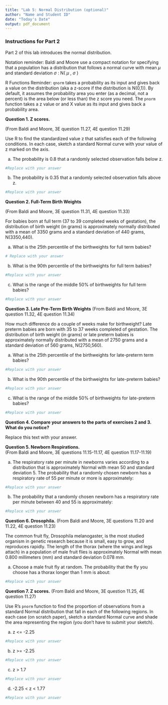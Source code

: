 ```yaml
---
title: "Lab 5: Normal Distribution (optional)"
author: "Name and Student ID"
date: "Today's Date"
output: pdf_document
---
```

### Instructions for Part 2

Part 2 of this lab introduces the normal distribution.

Notation reminder: Baldi and Moore use a compact notation for specifying that a population has a distribution that follows a normal curve with mean $\mu$ and standard deviation $\sigma$ : N( $\mu$ , $\sigma$ )

R Functions Reminder: `qnorm` takes a probability as its input and gives back a value on the distribution (aka a z-score if the distribution is N(0,1)). By default, it assumes the probability area you enter (as a decimal, not a percent) is the area below (or less than) the z score you need.  The `pnorm` function takes a  z value or and X value as its input and gives back a probability area. 

**Question 1. Z scores. **

(From Baldi and Moore, 3E question 11.27, 4E question 11.29) 

Use R to find the standardized value z that satisfies each of the following conditions. In each case, sketch a standard Normal curve with your value of z marked on the axis.

(a)	The probability is 0.8 that a randomly selected observation falls below z.

```r
#Replace with your answer
```

(b)	The probability is 0.35 that a randomly selected observation falls above z.

```r
#Replace with your answer
```


**Question 2. Full-Term Birth Weights** 

(From Baldi and Moore, 3E question 11.31, 4E question 11.33) 

For babies born at full term (37 to 39 completed weeks of gestation), the distribution of birth weight (in grams) is approximately normally distributed with a mean of 3350 grams and a standard deviation of 440 grams, N(3350,440).


(a) What is the 25th percentile of the birthweights for full term babies?
	
```r
# Replace with your answer
```

   
(b) What is the 90th percentile of the birthweights for full term babies?
	
```r
#Replace with your answer
```


(c) What is the range of the middle 50% of birthweights for full term babies?
	
```r
#Replace with your answer
```



**Question 3. Late Pre-Term Birth Weights** 
(From Baldi and Moore, 3E question 11.32, 4E question 11.34) 

How much difference do a couple of weeks make for birthweight? Late preterm babies are born with 35 to 37 weeks completed of gestation. The distribution of birth weight (in grams) or late preterm babies is approximately normally distributed with a mean of 2750 grams and a standard deviation of 560 grams,  N(2750,560).


(a) What is the 25th percentile of the birthweights for late-preterm term babies?
```r
#Replace with your answer
```
        

(b) What is the 90th percentile of the birthweights for late-preterm babies?
```r
#Replace with your answer
```


(c) What is the range of the middle 50% of birthweights for late-preterm babies?
```r
#Replace with your answer
```

	
**Question 4. Compare your answers to the parts of exercises 2 and 3. What do you notice?**

Replace this text with your answer.



**Question 5. Newborn Respirations. **  
(From Baldi and Moore, 3E questions 11.15-11.17, 4E question 11.17-11.19)

(a) The respiratory rate per minute in newborns varies according to a distribution that is approximately Normal with mean 50 and standard deviation 5. 
The probability that a randomly chosen newborn has a respiratory rate of 55 per minute or more is approximately:

```r
#Replace with your answer
```

(b) The probability that a randomly chosen newborn has a respiratory rate per minute between 40 and 55 is approximately: 
```r
#Replace with your answer
```

**Question 6. Drosophila.**
(From Baldi and Moore, 3E questions 11.20 and 11.22, 4E question 11.23)

The common fruit fly, Drosophila melanogaster, is the most studied organism in genetic research because it is small, easy to grow, and reproduces rapidly. The length of the thorax (where the wings and legs attach) in a population of male fruit flies is approximately Normal with mean 0.800 millimeters (mm) and standard deviation 0.078 mm.

(a)	Choose a male fruit fly at random. The probability that the fly you choose has a thorax longer than 1 mm is about:

```r
#Replace with your answer
```


**Question 7. Z scores.**
(From Baldi and Moore, 3E question 11.25, 4E question 11.27)

Use R’s `pnorm` function to find the proportion of observations from a standard Normal distribution that fall in each of the following regions. In each case (on scratch paper), sketch a standard Normal curve and shade the area representing the region (you don't have to submit your sketch).

(a) z <= -2.25
```r
#Replace with your answer
```


(b)	z >= -2.25
```r
#Replace with your answer
```


(c)	z > 1.7
```r
#Replace with your answer
```


(d) -2.25 < z < 1.77
```r
#Replace with your answer
```



	